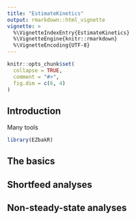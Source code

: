 ```yaml
---
title: "EstimateKinetics"
output: rmarkdown::html_vignette
vignette: >
  %\VignetteIndexEntry{EstimateKinetics}
  %\VignetteEngine{knitr::rmarkdown}
  %\VignetteEncoding{UTF-8}
---
```


```r
knitr::opts_chunk$set(
  collapse = TRUE,
  comment = "#>",
  fig.dim = c(6, 4)
)
```

## Introduction

Many tools 


```r
library(EZbakR)
```

## The basics


## Shortfeed analyses


## Non-steady-state analyses
